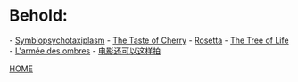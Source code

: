 =Behold:=
- [[Symbiopsychotaxiplasm]]
- [[The Taste of Cherry]]
- [[Rosetta]]
- [[The Tree of Life]]
- [[L'armée des ombres]] 
- [[collection1 | 电影还可以这样拍]]


[[index|HOME]]
 
